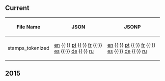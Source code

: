 ==Current==
{| class="wikitable sortable plainlinks"
! File Name
! JSON
! JSONP
|-
| stamps_tokenized || [http://cdn.clubpenguin.com/play/en/web_service/game_configs/stamps_tokenized.json en] {{·}} [http://cdn.clubpenguin.com/play/pt/web_service/game_configs/stamps_tokenized.json pt] {{·}} [http://cdn.clubpenguin.com/play/fr/web_service/game_configs/stamps_tokenized.json fr] {{·}} [http://cdn.clubpenguin.com/play/es/web_service/game_configs/stamps_tokenized.json es] {{·}} [http://cdn.clubpenguin.com/play/de/web_service/game_configs/stamps_tokenized.json de] {{·}} [http://cdn.clubpenguin.com/play/ru/web_service/game_configs/stamps_tokenized.json ru] || [http://cdn.clubpenguin.com/play/en/web_service/game_configs/stamps_tokenized.jsonp en] {{·}} [http://cdn.clubpenguin.com/play/pt/web_service/game_configs/stamps_tokenized.jsonp pt] {{·}} [http://cdn.clubpenguin.com/play/fr/web_service/game_configs/stamps_tokenized.jsonp fr] {{·}} [http://cdn.clubpenguin.com/play/es/web_service/game_configs/stamps_tokenized.jsonp es] {{·}} [http://cdn.clubpenguin.com/play/de/web_service/game_configs/stamps_tokenized.jsonp de] {{·}} [http://cdn.clubpenguin.com/play/ru/web_service/game_configs/stamps_tokenized.jsonp ru]
|}
==2015==
{{2015GameConfigs|title=stamps_tokenized}}